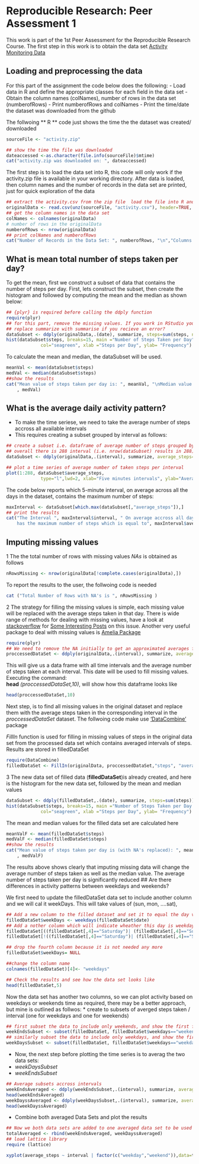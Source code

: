 # Reproducible Research: Peer Assessment 1

This work is part of the 1st Peer Assessment for the Reproducible Research Course. The first step in this work is to obtain the data set  [Activity Monitoring Data](https://d396qusza40orc.cloudfront.net/repdata%2Fdata%2Factivity.zip)

## Loading and preprocessing the data

For this part of the assignment the code below does the following:
- Load data in R and define the appropriate classes for each field in the data set
- Obtain  the column names (colNames), number of rows in the data set (numberofRows)
- Print numberofRows and colNames
- Print the time/date the dataset was downloaded from the github

The follwoing ** R ** code just shows the time the the dataset was created/ downloaded 
```r

sourceFile <- "activity.zip"

## show the time the file was downloaded
dateaccessed <-as.character(file.info(sourceFile)$mtime)
cat("activity.zip was downloaded on: ", dateaccessed)
```

The first step is to load the data set into R, this code will only work if the activity.zip file is available in your working directory. After data is loaded, then column names and the number of records in the data set are printed, just for quick exploration of the data

```r
## extract the activity.csv from the zip file  load the file into R and    
originalData <- read.csv(unz(sourceFile, "activity.csv"), header=TRUE, colClasses=c("numeric", "Date", "numeric"), stringsAsFactors=FALSE)
## get the column names in the data set
colNames <- colnames(originalData)
# number of rows in the originalData
numberofRows <- nrow(originalData)
## print colNames and numberofRows
cat("Number of Records in the Data Set: ", numberofRows, "\n","Columns Names in the Data Set:", colNames)

```


## What is mean total number of steps taken per day?

To get the mean, first we construct a subset of data that contains the number of steps per day. First, lets construct the subset, then create the histogram and followed by computing the mean and the median as shown below:
```r
## {plyr} is required before calling the ddply function 
require(plyr)
## for this part, remove the missing values. If you work in RStudio you may need to 
## replace summarize with summarise if you recieve an error?
dataSubset <- ddply(originalData,.(date), summarize, steps=sum(steps, na.rm=TRUE))
hist(dataSubset$steps, breaks=15, main ="Number of Steps Taken per Day",
             col="seagreen", xlab ="Steps per Day", ylab= "Frequency")
```
To calculate the mean and median, the dataSubset will be used. 
```r
meanVal <- mean(dataSubset$steps)
medVal <- median(dataSubset$steps)
##show the results 
cat("Mean value of steps taken per day is: ", meanVal, "\nMedian value of steps taken per day is: "
    , medVal)
```
## What is the average daily activity pattern?

- To make the time seriese, we need to take the average number of steps accross all available intervals
- This requires creating a subset grouped by interval as follows: 
```r
## create a subset i.e. dataframe of average number of steps grouped by interval
## overall there is 288 interval (i.e. nrow(dataSubset) results in 288)
dataSubset <- ddply(originalData,.(interval), summarize, average_steps=mean(steps, na.rm=TRUE))

## plot a time series of average number of taken steps per interval
plot(1:288, dataSubset$average_steps, 
             type="l",lwd=2, xlab="Five minutes intervals", ylab="Average take steps")

```

The code below reports which 5-minute interval, on average across all the days in the dataset,
contains the maximum number of steps:

```r
maxInterval <- dataSubset[which.max(dataSubset[,"average_steps"]),]
## print the results
cat("The Interval ", maxInterval$interval, " On average accross all days, 
    has the maximum number of steps which is equal to", maxInterval$average_steps)
```
## Imputing missing values


1 The the total number of rows with missing values *NAs* is obtained as follows 
```r
nRowsMissing <- nrow(originalData[!complete.cases(originalData),])

```
To report the results to the user, the follwoing code is needed 
```r
cat ("Total Number of Rows with NA's is ", nRowsMissing )

```
2 The strategy for filling the missing values is simple, each missing value will be replaced with the average steps taken in that day. There is wide range of methods for dealing with missing values, have a look at [stackoverflow](http://stackoverflow.com) for [Some Interesting Posts](http://stackoverflow.com/questions/20273070/function-to-impute-missing-value) on this issue. Another very useful package to deal with missing values is [Amelia Package](http://cran.r-project.org/web/packages/Amelia/vignettes/amelia.pdf)
```r
require(plyr)
## We need to remove the NA initially to get an approximated averages for the time intervals  
proccessedDataSet <- ddply(originalData,.(interval), summarize, average_steps=mean(steps, na.rm=TRUE))

```
This will give us a data frame with all time intervals and the average number of steps taken at each interval. This date will be used to fill missing values. Executing the command:  
**head**  *(proccessedDataSet,10)*, will show how this dataframe  looks like
```r
head(proccessedDataSet,10)
```

Next step, is to find all missing values in the original dataset and replace them with the average steps taken in the corresponding interval in the *proccessedDataSet* dataset. The follwoing code make use ['DataCombine'](http://cran.r-project.org/web/packages/DataCombine/DataCombine.pdf) package 

*FillIn*  function is used for filling in missing values of steps in the original data set from the processed data set which contains averaged intervals of steps. Results are stored in filledDataSet

```r
require(DataCombine) 
filledDataSet <- FillIn(originalData, proccessedDataSet,"steps", "average_steps", "interval")
```

3 The new data set of filled data (**filledDataSet**)is already created, and here is the histogram for the new data set, followed by the mean and median values 

```r

dataSubset <- ddply(filledDataSet,.(date), summarize, steps=sum(steps))
hist(dataSubset$steps, breaks=15, main ="Number of Steps Taken per Day (NA replaced)",
             col="seagreen", xlab ="Steps per Day", ylab= "Frequency")

```
The mean and median values for the filled data set are calculated here
```r
meanValF <- mean(filledDataSet$steps)
medValF <- median(filledDataSet$steps)
##show the results 
cat("Mean value of steps taken per day is (with NA's replaced): ", meanValF, "\nMedian value of steps taken per day is: "
    , medValF)

```
The results above shows clearly that imputing missing data will change the average number of steps taken as well as the median value. The average number of steps taken per day is significantly reduced
## Are there differences in activity patterns between weekdays and weekends?

We first need to update the filledDataSet data set to include another column and we will cal it weekDays. This will take values of (sun, mon, ....sat), 
```r
## Add a new column to the filled dataset and set it to equal the day value
filledDataSet$weekDays <- weekdays(filledDataSet$date)
## Add a nother column which will indicate wheather this day is weekday or weekend
filledDataSet[((filledDataSet[,4]=="Saturday")| (filledDataSet[,4]=="Sunday") ), 5] <- "weekend"
filledDataSet[!((filledDataSet[,4]=="Saturday")| (filledDataSet[,4]=="Sunday") ), 5] <- "weekday"

## drop the fourth column because it is not needed any more
filledDataSet$weekDays= NULL

##change the column name
colnames(filledDataSet)[4]<- "weekdays"

## Check the results and see how the data set looks like
head(filledDataSet,5)
```
Now the data set has another two columns, so we can plot activity based on weekdays or weekends time as required, there may be a better approach, but mine is outlined as follwos:
* create to subsets of averged steps taken / interval (one for weekdays and one for weekends)

```r

## first subset the data to include only weekends, and show the first few records for testing
weekEndsSubset <- subset(filledDataSet, filledDataSet$weekdays=="weekend")
## similarly subset the data to include only weekdays, and show the first few records for testing
weekDaysSubset <- subset(filledDataSet, filledDataSet$weekdays=="weekday")

```
* Now, the next step before plotting the time series is to averag the two data sets:
* *weekDaysSubset*
* *weekEndsSubset*

```r

## Average subsets accross intervals 
weekEndsAveraged <- ddply(weekEndsSubset,.(interval), summarize, average_steps=mean(steps))
head(weekEndsAveraged)
weekDayssAveraged <- ddply(weekDaysSubset,.(interval), summarize, average_steps=mean(steps))
head(weekDayssAveraged)
```
* Combine both averaged Data Sets and plot the results 
```r
## Now we both data sets are added to one averaged data set to be used for the plotting
totalAveraged <- rbind(weekEndsAveraged, weekDayssAveraged)
## load lattice library
require (lattice)

xyplot(average_steps ~ interval | factor(c("weekday","weekend")),data=totalAveraged, type="l", layout=c(1,2))

```
